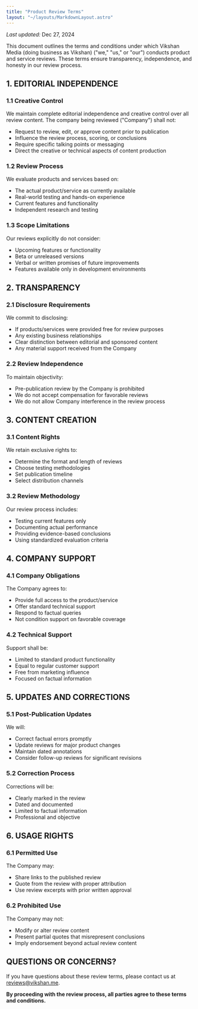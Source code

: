 ```yaml
---
title: "Product Review Terms"
layout: "~/layouts/MarkdownLayout.astro"
---
```


_Last updated:_ Dec 27, 2024


This document outlines the terms and conditions under which Vikshan Media (doing business as
Vikshan) ("we," "us," or "our") conducts product and service reviews. These terms ensure
transparency, independence, and honesty in our review process.

## 1. EDITORIAL INDEPENDENCE

### 1.1 Creative Control

We maintain complete editorial independence and creative control over all review content. The
company being reviewed ("Company") shall not:

- Request to review, edit, or approve content prior to publication
- Influence the review process, scoring, or conclusions
- Require specific talking points or messaging
- Direct the creative or technical aspects of content production

### 1.2 Review Process

We evaluate products and services based on:

- The actual product/service as currently available
- Real-world testing and hands-on experience
- Current features and functionality
- Independent research and testing

### 1.3 Scope Limitations

Our reviews explicitly do not consider:

- Upcoming features or functionality
- Beta or unreleased versions
- Verbal or written promises of future improvements
- Features available only in development environments

## 2. TRANSPARENCY

### 2.1 Disclosure Requirements

We commit to disclosing:

- If products/services were provided free for review purposes
- Any existing business relationships
- Clear distinction between editorial and sponsored content
- Any material support received from the Company

### 2.2 Review Independence

To maintain objectivity:

- Pre-publication review by the Company is prohibited
- We do not accept compensation for favorable reviews
- We do not allow Company interference in the review process

## 3. CONTENT CREATION

### 3.1 Content Rights

We retain exclusive rights to:

- Determine the format and length of reviews
- Choose testing methodologies
- Set publication timeline
- Select distribution channels

### 3.2 Review Methodology

Our review process includes:

- Testing current features only
- Documenting actual performance
- Providing evidence-based conclusions
- Using standardized evaluation criteria

## 4. COMPANY SUPPORT

### 4.1 Company Obligations

The Company agrees to:

- Provide full access to the product/service
- Offer standard technical support
- Respond to factual queries
- Not condition support on favorable coverage

### 4.2 Technical Support

Support shall be:

- Limited to standard product functionality
- Equal to regular customer support
- Free from marketing influence
- Focused on factual information

## 5. UPDATES AND CORRECTIONS

### 5.1 Post-Publication Updates

We will:

- Correct factual errors promptly
- Update reviews for major product changes
- Maintain dated annotations
- Consider follow-up reviews for significant revisions

### 5.2 Correction Process

Corrections will be:

- Clearly marked in the review
- Dated and documented
- Limited to factual information
- Professional and objective

## 6. USAGE RIGHTS

### 6.1 Permitted Use

The Company may:

- Share links to the published review
- Quote from the review with proper attribution
- Use review excerpts with prior written approval

### 6.2 Prohibited Use

The Company may not:

- Modify or alter review content
- Present partial quotes that misrepresent conclusions
- Imply endorsement beyond actual review content

## QUESTIONS OR CONCERNS?

If you have questions about these review terms, please contact us at
[reviews@vikshan.me](mailto:reviews@vikshan.me).

**By proceeding with the review process, all parties agree to these terms and conditions.**
